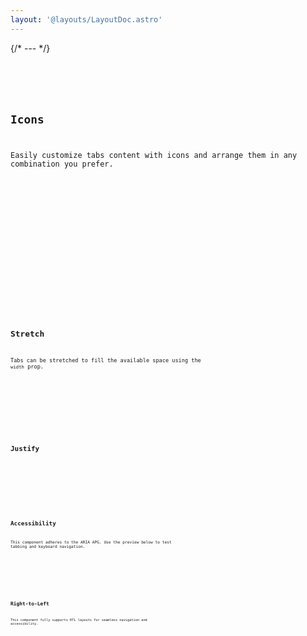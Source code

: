 ```yaml
---
layout: '@layouts/LayoutDoc.astro'
---
```




{/* --- */}

<Preview client:load>
  <Fragment slot="preview">
    <Example client:load />
  </Fragment>
  <Fragment slot="code">
    <Code code={ExampleRaw} lang="svelte" />
  </Fragment>
</Preview>

## Icons

Easily customize tabs content with icons and arrange them in any combination you prefer.

<Preview client:load>
  <Fragment slot="preview">
    <ExampleIcons client:load />
  </Fragment>
  <Fragment slot="code">
    <Code code={ExampleIconsRaw} lang="svelte" />
  </Fragment>
</Preview>

<Preview client:load>
  <Fragment slot="preview">
    <ExampleVerticalIcons client:load />
  </Fragment>
  <Fragment slot="code">
    <Code code={ExampleVerticalIconsRaw} lang="svelte" />
  </Fragment>
</Preview>

## Stretch

Tabs can be stretched to fill the available space using the `width` prop.

<Preview client:load>
  <Fragment slot="preview">
    <ExampleStretch client:load />
  </Fragment>
  <Fragment slot="code">
    <Code code={ExampleStretchRaw} lang="svelte" />
  </Fragment>
</Preview>

## Justify

<Preview client:load>
  <Fragment slot="preview">
    <ExampleJustify client:load />
  </Fragment>
  <Fragment slot="code">
    <Code code={ExampleJustifyRaw} lang="svelte" />
  </Fragment>
</Preview>

## Accessibility

This component adheres to the ARIA APG. Use the preview below to test tabbing and keyboard navigation.

<Preview client:load>
  <Fragment slot="preview">
    <ExampleFocusableContent client:load />
  </Fragment>
  <Fragment slot="code">
    <Code code={ExampleFocusableContentRaw} lang="svelte" />
  </Fragment>
</Preview>

## Right-to-Left

This component fully supports RTL layouts for seamless navigation and accessibility.

<Preview client:load>
  <Fragment slot="preview">
    <ExampleRTL client:load />
  </Fragment>
  <Fragment slot="code">
    <Code code={ExampleRTLRaw} lang="tsx" />
  </Fragment>
</Preview>
